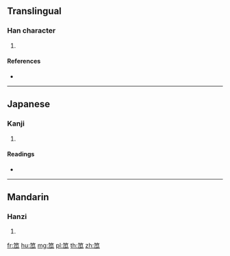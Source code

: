 {{character info/new}}
==Translingual==

===Han character===
{{Han char|rn=118|rad=竹|as=05|sn=11|four=|canj=HHVO}}

# {{defn|Han|sort=竹05}}

====References====
* {{Han ref|kx=0880.060|dkj=25923|dj=1308.020|hdz=52958.040|uh=7B1F|ud=31519}}

----

==Japanese==

===Kanji===
{{ja-kanji|grade=|rs=竹05}}

# {{defn|lang=ja|sort=竹05}}

====Readings====
* {{ja-readings|on=[[こ]] (ko)|kun=[[たが]] (taga)|nanori=}}

----

==Mandarin==

===Hanzi===
{{cmn-hanzi|pin=[[gū]] ([[gu1]])|wg=ku<sup>1</sup>}}

# {{defn|lang=cmn|sort=竹05}}

[[fr:笟]]
[[hu:笟]]
[[mg:笟]]
[[pl:笟]]
[[th:笟]]
[[zh:笟]]